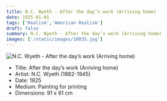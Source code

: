 ```yaml
---
title: N.C. Wyeth - After the day’s work (Arriving home)
date: 1925-01-01
tags: ['Realism','American Realism']
draft: false
summary: N.C. Wyeth - After the day’s work (Arriving home)
images: ['/static/images/10035.jpg']
---
```


![N.C. Wyeth - After the day’s work (Arriving home)](/static/images/10035.jpg)

* Title: After the day’s work (Arriving home)
* Artist: N.C. Wyeth (1882-1945)
* Date: 1925
* Medium: Painting for printing
* Dimensions: 91 x 61 cm


